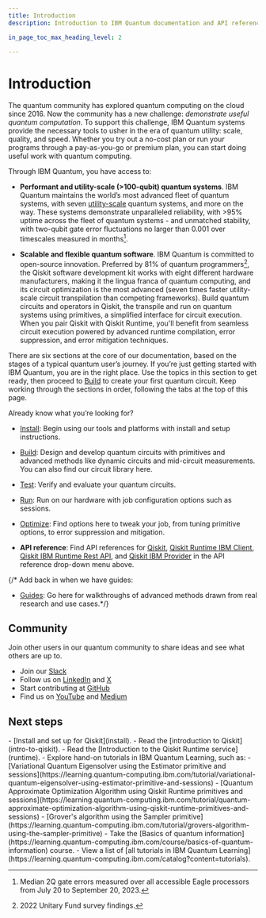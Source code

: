 ```yaml
---
title: Introduction
description: Introduction to IBM Quantum documentation and API reference

in_page_toc_max_heading_level: 2

---
```


# Introduction

The quantum community has explored quantum computing on the cloud since 2016.  Now the community has a new challenge: *demonstrate useful quantum computation*. To support this challenge, IBM Quantum systems provide the necessary tools to usher in the era of quantum utility: scale, quality, and speed. Whether you try out a no-cost plan or run your programs through a pay-as-you-go or premium plan, you can start doing useful work with quantum computing.


Through IBM Quantum, you have access to: 

- **Performant and utility-scale (>100-qubit) quantum systems**. 
  IBM Quantum maintains the world’s most advanced fleet of quantum systems, with seven [utility-scale](https://www.ibm.com/blog/announcement/new-ibm-quantum-systems-on-the-ibm-cloud/) quantum systems, and more on the way. These systems demonstrate unparalleled reliability, with >95% uptime across the fleet of quantum systems - and unmatched stability, with two-qubit gate error fluctuations no larger than 0.001 over timescales measured in months[^1].



- **Scalable and flexible quantum software**. 
  IBM Quantum is committed to open-source innovation. Preferred by 81% of quantum programmers[^2], the Qiskit software development kit works with eight different hardware manufacturers, making it the lingua franca of quantum computing, and its circuit optimization is the most advanced (seven times faster utility-scale circuit transpilation than competing frameworks). Build quantum circuits and operators in Qiskit, the transpile and run on quantum systems using primitives, a simplified interface for circuit execution. When you pair Qiskit with Qiskit Runtime, you'll benefit from seamless circuit execution powered by advanced runtime compilation, error suppression, and error mitigation techniques.  


There are six sections at the core of our documentation, based on the stages of a typical quantum user’s journey. If you’re just getting started with IBM Quantum, you are in the right place. Use the topics in this section to get ready, then proceed to [Build](../build) to create your first quantum circuit. Keep working through the sections in order, following the tabs at the top of this page.

Already know what you’re looking for?

- [Install](install): Begin using our tools and platforms with install and setup instructions.

- [Build](../build): Design and develop quantum circuits with primitives and advanced methods like dynamic circuits and mid-circuit measurements. You can also find our circuit library here.

- [Test](../test): Verify and evaluate your quantum circuits.

- [Run](../run): Run on our hardware with job configuration options such as sessions.

- [Optimize](../optimize): Find options here to tweak your job, from tuning primitive options, to error suppression and mitigation.

- **API reference**: Find API references for [Qiskit](/api/qiskit), [Qiskit Runtime IBM Client](/api/qiskit-ibm-runtime/runtime_service), [Qiskit IBM Runtime Rest API](/api/runtime/tags/programs), and [Qiskit IBM Provider](/api/qiskit-ibm-provider/ibm_provider) in the API reference drop-down menu above.


{/* Add back in when we have guides:
- [Guides](../guides): Go here for walkthroughs of advanced methods drawn from real research and use cases.*/}

## Community

Join other users in our quantum community to share ideas and see what others are up to.

- Join our [Slack](https://ibm.co/joinqiskitslack)
- Follow us on [LinkedIn](https://www.linkedin.com/showcase/ibm-quantum/) and [X](https://x.com/qiskit)
- Start contributing at [GitHub](https://github.com/qiskit)
- Find us on [YouTube](https://www.youtube.com/qiskit) and [Medium](https://medium.com/qiskit)


## Next steps

<Admonition type="tip" title="Recommendations">
    - [Install and set up for Qiskit](install).
    - Read the [introduction to Qiskit](intro-to-qiskit).
    - Read the [Introduction to the Qiskit Runtime service](runtime).
    - Explore hand-on tutorials in IBM Quantum Learning, such as:
      - [Variational Quantum Eigensolver using the Estimator primitive and sessions](https://learning.quantum-computing.ibm.com/tutorial/variational-quantum-eigensolver-using-estimator-primitive-and-sessions)
      - [Quantum Approximate Optimization Algorithm using Qiskit Runtime primitives and sessions](https://learning.quantum-computing.ibm.com/tutorial/quantum-approximate-optimization-algorithm-using-qiskit-runtime-primitives-and-sessions)
      - [Grover's algorithm using the Sampler primitive](https://learning.quantum-computing.ibm.com/tutorial/grovers-algorithm-using-the-sampler-primitive)
    - Take the [Basics of quantum information](https://learning.quantum-computing.ibm.com/course/basics-of-quantum-information) course.
    - View a list of [all tutorials in IBM Quantum Learning](https://learning.quantum-computing.ibm.com/catalog?content=tutorials).
</Admonition>

[^1]: Median 2Q gate errors measured over all accessible Eagle processors from July 20 to September 20, 2023.

[^2]: 2022 Unitary Fund survey findings.